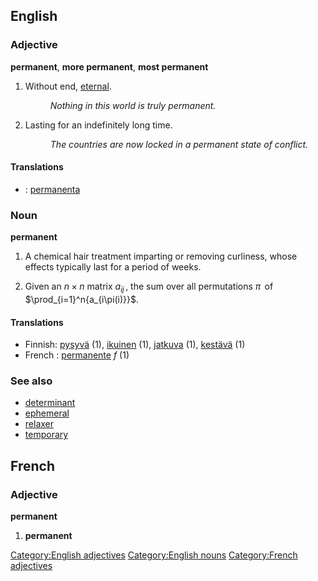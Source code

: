 ==English==
===Adjective===
[[Category:English adjectives]]
'''permanent''', '''more permanent''', '''most permanent'''

# {{notcomp}} Without end, [[eternal]].
#: ''Nothing in this world is truly permanent.''
# Lasting for an indefinitely long time.
#: ''The countries are now locked in a permanent state of conflict.''

====Translations====
* {{io}} : [[permanenta]]

===Noun===
[[Category:English nouns]]
'''permanent'''

# {{colloquial}} A chemical hair treatment imparting or removing curliness, whose effects typically last for a period of weeks.
# {{combinatorics}} Given an <math>n \times n</math> matrix <math>a_{ij} \,</math>, the sum over all permutations <math>\pi \,</math> of <math>\prod_{i=1}^n{a_{i\pi(i)}}</math>.

====Translations====
{{checktrans}}
*Finnish: [[pysyvä]] (1), [[ikuinen]] (1), [[jatkuva]] (1), [[kestävä]] (1)
*French : [[permanente]] ''f'' (1)

===See also===
*[[determinant]]
*[[ephemeral]]
*[[relaxer]]
*[[temporary]]

==French==
===Adjective===
[[Category:French adjectives]]
'''permanent'''
# '''permanent'''